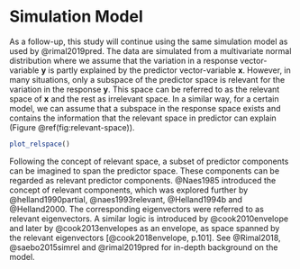 # Simulation Model #

As a follow-up, this study will continue using the same simulation model as used by @rimal2019pred. The data are simulated from a multivariate normal distribution where we assume that the variation in a response vector-variable $\mathbf{y}$ is partly explained by the predictor vector-variable $\mathbf{x}$. However, in many situations, only a subspace of the predictor space is relevant for the variation in the response $\mathbf{y}$. This space can be referred to as the relevant space of $\mathbf{x}$ and the rest as irrelevant space. In a similar way, for a certain model, we can assume that a subspace in the response space exists and contains the information that the relevant space in predictor can explain (Figure \@ref(fig:relevant-space)).

```r
plot_relspace()
```

Following the concept of relevant space, a subset of predictor components can be imagined to span the predictor space. These components can be regarded as relevant predictor components. @Naes1985 introduced the concept of relevant components, which was explored further by @helland1990partial, @naes1993relevant, @Helland1994b and @Helland2000. The corresponding eigenvectors were referred to as relevant eigenvectors. A similar logic is introduced by @cook2010envelope and later by @cook2013envelopes as an envelope, as space spanned by the relevant eigenvectors [@cook2018envelope, p.101]. See @Rimal2018, @saebo2015simrel  and @rimal2019pred for in-depth background on the model.

